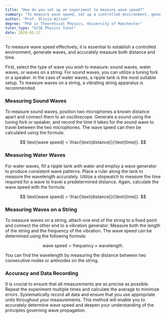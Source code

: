 ```yaml
---
title: "How do you set up an experiment to measure wave speed?"
summary: "To measure wave speed, set up a controlled environment, generate waves, and measure distance and time accurately."
author: "Prof. Olivia Wilson"
degree: "PhD in Theoretical Physics, University of Manchester"
tutor_type: "GCSE Physics Tutor"
date: 2024-01-17
---
```


To measure wave speed effectively, it is essential to establish a controlled environment, generate waves, and accurately measure both distance and time.

First, select the type of wave you wish to measure: sound waves, water waves, or waves on a string. For sound waves, you can utilize a tuning fork or a speaker. In the case of water waves, a ripple tank is the most suitable setup. To measure waves on a string, a vibrating string apparatus is recommended.

### Measuring Sound Waves

To measure sound waves, position two microphones a known distance apart and connect them to an oscilloscope. Generate a sound using the tuning fork or speaker, and record the time it takes for the sound wave to travel between the two microphones. The wave speed can then be calculated using the formula:

$$
\text{wave speed} = \frac{\text{distance}}{\text{time}}.
$$

### Measuring Water Waves

For water waves, fill a ripple tank with water and employ a wave generator to produce consistent wave patterns. Place a ruler along the tank to measure the wavelength accurately. Utilize a stopwatch to measure the time required for a wave to travel a predetermined distance. Again, calculate the wave speed with the formula:

$$
\text{wave speed} = \frac{\text{distance}}{\text{time}}.
$$

### Measuring Waves on a String

To measure waves on a string, attach one end of the string to a fixed point and connect the other end to a vibration generator. Measure both the length of the string and the frequency of the vibration. The wave speed can be determined using the following formula:

$$
\text{wave speed} = \text{frequency} \times \text{wavelength}.
$$

You can find the wavelength by measuring the distance between two consecutive nodes or antinodes on the string.

### Accuracy and Data Recording

It is crucial to ensure that all measurements are as precise as possible. Repeat the experiment multiple times and calculate the average to minimize errors. Systematically record all data and ensure that you use appropriate units throughout your measurements. This method will enable you to accurately determine wave speed and deepen your understanding of the principles governing wave propagation.
    